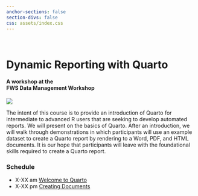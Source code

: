 ```yaml
---
anchor-sections: false
section-divs: false
css: assets/index.css
---
```


::: {.grid}

::: {.g-col-4}
\

# Dynamic Reporting with Quarto

#### A workshop at the <br> FWS Data Management Workshop
:::

::: {.g-col-8}

![](assets/images/quarto_logo.png){fig-alt="Quarto logo."}

:::

:::

The intent of this course is to provide an introduction of Quarto for intermediate to advanced R users that are seeking to develop automated reports. We will present on the basics of Quarto. After an introduction, we will walk through demonstrations in which participants will use an example dataset to create a Quarto report by rendering to a Word, PDF, and HTML documents. It is our hope that participants will leave with the foundational skills required to create a Quarto report.

### Schedule

-   X-XX am [Welcome to Quarto](materials/1-welcome-to-quarto)
-   X-XX pm [Creating Documents](materials/2-creating-documents)